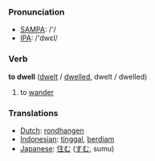 === Pronunciation ===
*[[w:SAMPA|SAMPA]]: /'/
*[[w:IPA|IPA]]: /'dwεl/

=== Verb ===

'''to dwell''' ([[dwelt]] / [[dwelled]], dwelt / dwelled)

# to [[wander]]

=== Translations ===
*[[Dutch]]: [[rondhangen]]
*[[Indonesian]]: [[tinggal]], [[diam|berdiam]]
*[[Japanese]]: [[住む]] ([[すむ]], sumu)